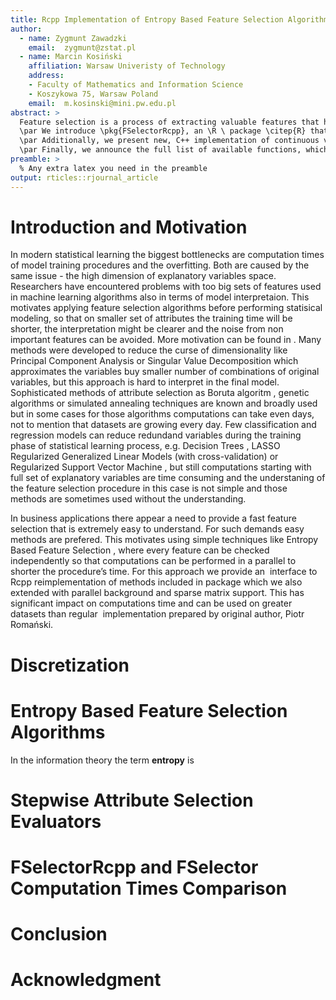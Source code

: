 ```yaml
---
title: Rcpp Implementation of Entropy Based Feature Selection Algorithms with Sparse Matrix Support
author:
  - name: Zygmunt Zawadzki
    email:  zygmunt@zstat.pl
  - name: Marcin Kosiński
    affiliation: Warsaw Univeristy of Technology
    address:
    - Faculty of Mathematics and Information Science
    - Koszykowa 75, Warsaw Poland
    email:  m.kosinski@mini.pw.edu.pl
abstract: > 
  Feature selection is a process of extracting valuable features that have significant influence on dependent variable. Time efficient feature selection algorithms are still an active field of research and are in the high demand in the machine learning area.  
  \par We introduce \pkg{FSelectorRcpp}, an \R \ package \citep{R} that includes entropy based feature selection algorithms. Methods presented in this package are not new, they were reimplemented in C++ and originally come from \pkg{FSelector} package \citep{FSelector}, but we provide many technical improvements. Our reimplementation occures to have shorter computation times, it does not require earlier Java nor Weka \citep{Hall:2009:WDM:1656274.1656278} installation and provides support for sparse matrix format of data, e.g. presented in \pkg{Matrix} package \citep{Matrix}. This approach facilitates software installation and improves work with bigger datasets, in comparison to the base \R \ implementation in \pkg{FSelector}, which is even not optimal in the sense of \R \ code.
  \par Additionally, we present new, C++ implementation of continuous variables Multi-Interval Discretization (MDL) method \citep{Fayyad1993}, which is required in entropy calculations during the feature selection process in showed methods. By default, regular \pkg{FSelector} implementation uses \pkg{entropy} package \citep{entropy}, for which we also attach the computation times comparison.
  \par Finally, we announce the full list of available functions, which are divided to 2 groups: entropy based feature selection methods and stepwise attribute selection functions that might use any evaluator to choose propoer features, e.g. presented entropy based algorithms.
preamble: >
  % Any extra latex you need in the preamble
output: rticles::rjournal_article
---
```


# Introduction and Motivation

In modern statistical learning the biggest bottlenecks are computation times of model training procedures and the overfitting. Both are caused by the same issue - the high dimension of explanatory variables space. Researchers have encountered problems with too big sets of features used in machine learning algorithms also in terms of model interpretaion. This motivates applying feature selection algorithms before performing statisical modeling, so that on smaller set of attributes the training time will be shorter, the interpretation might be clearer and the noise from non important features can be avoided. More motivation can be found in \cite{John94irrelevantfeatures}.
\par Many methods were developed to reduce the curse of dimensionality like Principal Component Analysis \citep{PCA:14786440109462720} or Singular Value Decomposition \citep{eckart1936approximation} which approximates the variables buy smaller number of combinations of original variables, but this approach is hard to interpret in the final model. 
\par Sophisticated methods of attribute selection as Boruta algoritm \citep{Boruta}, genetic algorithms \citep{geneticAlgo, FedCSIS2013l106} or simulated annealing techniques \citep{Khachaturyan:a19748} are known and broadly used but in some cases for those algorithms computations can take even days, not to mention that datasets are growing every day.
\par Few classification and regression models can reduce redundand variables during the training phase of statistical learning process, e.g. Decision Trees \citep{Rokach:2008:DMD:1796114, cart84}, LASSO Regularized Generalized Linear Models (with cross-validation) \citep{glmnet} or Regularized Support Vector Machine \citep{Xu:2009:RRS:1577069.1755834}, but still computations starting with full set of explanatory variables are time consuming and the understaning of the feature selection procedure in this case is not simple and those methods are sometimes used without the understanding.
\par In business applications there appear a need to provide a fast feature selection that is extremely easy to understand. For such demands easy methods are prefered. This motivates using simple techniques like Entropy Based Feature Selection \citep{Largeron:2011:EBF:1982185.1982389}, where every feature can be checked independently so that computations can be performed in a parallel to shorter the procedure's time. For this approach we provide an \R \ interface to Rcpp reimplementation of methods included in \pkg{FSelector} package which we also extended with parallel background and sparse matrix support. This has significant impact on computations time and can be used on greater datasets than regular \R \ implementation prepared by \pkg{FSelector} original author, Piotr Romański.

# Discretization

# Entropy Based Feature Selection Algorithms

In the information theory the term **entropy** \citep{Shannon:2001:MTC:584091.584093} is 

# Stepwise Attribute Selection Evaluators

# FSelectorRcpp and FSelector Computation Times Comparison

# Conclusion

# Acknowledgment


\bibliography{RJreferences}
